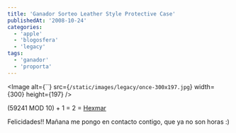```yaml
---
title: 'Ganador Sorteo Leather Style Protective Case'
publishedAt: '2008-10-24'
categories:
  - 'apple'
  - 'blogosfera'
  - 'legacy'
tags:
  - 'ganador'
  - 'proporta'
---
```


<Image
alt={\`\`} src={`/static/images/legacy/once-300x197.jpg`}
width={300}
height={197}
/>

(59241 MOD 10) + 1 = 2 = [Hexmar](http://hexmac.wordpress.com/)

Felicidades!! Mañana me pongo en contacto contigo, que ya no son horas :)
